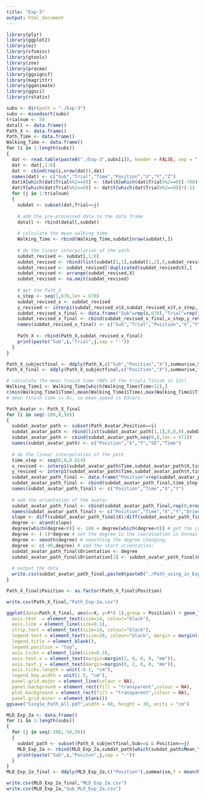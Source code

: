 ```yaml
---
title: "Exp-3"
output: html_document
---
```


```r
library(plyr)
library(ggplot2)
library(ez)
library(sfsmisc)
library(gtools)
library(zoo)
library(pracma)
library(ggsignif)
library(magrittr)
library(gganimate)
library(ggsci)
library(rstatix)
```

```r
subs <- dir(path = "./Exp-3")
subs <- mixedsort(subs)
trialnum <- 50
datall <- data.frame()
Path_X <- data.frame()
Path_Time <- data.frame()
Walking_Time <- data.frame()
for (i in 1:length(subs))
{
  dat <- read.table(paste0("./Exp-3",subs[i]), header = FALSE, sep = ";", na.strings = "NA", dec = ".", strip.white = TRUE)
  dat <- dat[,1:6]
  dat <- cbind(rep(i,nrow(dat)),dat)
  names(dat) <- c("Sub","Trial","Time","Position","X","Y","Z")
  dat$X[which(dat$Trial%%2==0)] <- (dat$X[which(dat$Trial%%2==0)]-700)*(-1)
  dat$Y[which(dat$Trial%%2==0)] <- dat$Y[which(dat$Trial%%2==0)]*(-1)
  for (j in 1:trialnum) 
  {
    subdat <- subset(dat,Trial==j)
    
    # add the pre-processed data to the data frame
    datall <- rbind(datall,subdat)
    
    # calculate the mean walking time
    Walking_Time <- rbind(Walking_Time,subdat[nrow(subdat),])
    
    # do the linear interpolation of the path
    subdat_revised <- subdat[,1:6]
    subdat_revised <- rbind(list(subdat[1,1],subdat[1,2],0,subdat_revised[1,4],0,0),subdat_revised)
    subdat_revised <- subdat_revised[!duplicated(subdat_revised$X),]
    subdat_revised <- arrange(subdat_revised,X)
    subdat_revised <- na.omit(subdat_revised)
    
    # get the Path_X
    x_step <- seq(1,670,len = 670)
    subdat_revised_x <- subdat_revised
    y_revised <- interp1(subdat_revised_x$X,subdat_revised_x$Y,x_step,'linear')
    subdat_revised_x_final <- data.frame("Sub"=rep(i,670),"Trial"=rep(j,670),"Position"=rep(subdat_revised_x$Position[1],670))
    subdat_revised_x_final <- cbind(subdat_revised_x_final,x_step,y_revised)
    names(subdat_revised_x_final) <- c("Sub","Trial","Position","X","Y")
    
    Path_X <- rbind(Path_X,subdat_revised_x_final)
    print(paste("Sub",i,"Trial",j,sep = "-"))
  }
}

Path_X_subjectfinal <- ddply(Path_X,c("Sub","Position","X"),summarise,Mean_Y = mean(Y))
Path_X_final <- ddply(Path_X_subjectfinal,c("Position","X"),summarise,Y = mean(Mean_Y),SE = (sd(Mean_Y)/sqrt(length(subs))))

# calculate the mean finish time (96% of the trials finish in 12s)
Walking_Time1 <- Walking_Time[which(Walking_Time$Time<12),]
c(min(Walking_Time1$Time),mean(Walking_Time1$Time),max(Walking_Time1$Time))
# mean finish time is 8s, so mean speed is 83cm/s.

```

```r
Path_Avatar <- Path_X_final
for (i in seq(-200,0,50)) 
{
  subdat_avatar_path <- subset(Path_Avatar,Position==i)
  subdat_avatar_path <- rbind(list(subdat_avatar_path[1,1],0,0,0),subdat_avatar_path)
  subdat_avatar_path <- cbind(subdat_avatar_path,seq(0,8,len = 671))
  names(subdat_avatar_path) <- c("Position","X","Y","SE","Time")
      
  # do the linear interpolation of the path
  time_step <- seq(0,8,0.014)
  x_revised <- interp1(subdat_avatar_path$Time,subdat_avatar_path$X,time_step,'linear')
  y_revised <- interp1(subdat_avatar_path$Time,subdat_avatar_path$Y,time_step,'linear')
  subdat_avatar_path_final <- data.frame("Position"=rep(subdat_avatar_path$Position[1],length(time_step)))
  subdat_avatar_path_final <- cbind(subdat_avatar_path_final,time_step,x_revised,y_revised)
  names(subdat_avatar_path_final) <- c("Position","Time","X","Y")
    
  # add the orientation of the avatar
  subdat_avatar_path_final <- cbind(subdat_avatar_path_final,rep(0,nrow(subdat_avatar_path_final)))
  names(subdat_avatar_path_final) <- c("Position","Time","X","Y","Orientation")
  slope <- diff(subdat_avatar_path_final$X)/diff(subdat_avatar_path_final$Y)
  degree <- atand(slope)
  degree[which(degree<0)] <- 180 + degree[which(degree<0)] # get the continuous degree;
  degree <- (-1)*degree # set the degree to the coordination in Unreal Engine;
  degree <- smooth(degree) # smoothing the degree changing;
  degree <- c(-90,degree) # add the start orientation;
  subdat_avatar_path_final$Orientation <- degree
  subdat_avatar_path_final$Orientation[2] <- subdat_avatar_path_final$Orientation[3] # a little change;
    
  # output the data
  write.csv(subdat_avatar_path_final,paste0(paste0("./Path_using_in_Exp-2b/",paste("Position",subdat_avatar_path_final[1,1],sep = "_")),".csv"))
}
```

```r
Path_X_final$Position <- as.factor(Path_X_final$Position)

write.csv(Path_X_final,"Path_Exp-2a.csv")

ggplot(data=Path_X_final, aes(x=X, y=Y*(-1),group = Position)) + geom_line(aes(linetype = Position,color=Position),size=2) + ylab("Y (cm)") + xlab("X (cm)") + scale_x_continuous(breaks=seq(0, 700, 100),expand=c(0,0)) + scale_y_continuous(breaks=seq(-200, 200, 100),expand=c(0,0)) + coord_fixed(xlim=c(0, 700),ylim=c(-200, 200)) + theme_classic() + scale_color_npg() + scale_fill_npg() + theme(axis.title = element_text(size=20, colour="black"),
  axis.text  = element_text(size=14, colour="black"),
  axis.line = element_line(size=0.1),
  strip.text = element_text(size=14, colour="black"),
  legend.text = element_text(size=20, colour="black", margin = margin(r = 20, unit = "pt")),
  legend.title = element_blank(),
  legend.position = "top",
  axis.ticks = element_line(size=0.3),
  axis.text.x = element_text(margin=margin(2, 0, 0, 0, "mm")),
  axis.text.y = element_text(margin=margin(0, 2, 0, 0, "mm")),
  axis.ticks.length = unit(-0.1, "cm"),
  legend.key.width = unit(1.5, "cm"),
  panel.grid.major = element_line(colour = NA),
  panel.background = element_rect(fill = "transparent",colour = NA),
  plot.background = element_rect(fill = "transparent",colour = NA),
  panel.grid.minor = element_blank())
ggsave("Single_Path_All.pdf",width = 60, height = 30, units = "cm")

```

```r
MLD_Exp_2a <- data.frame()
for (i in 1:length(subs)) 
{
  for (j in seq(-200,-50,50)) 
  {
    subdat_path <- subset(Path_X_subjectfinal,Sub==i & Position==j)
    MLD_Exp_2a <- rbind(MLD_Exp_2a,subdat_path[which(subdat_path$Mean_Y==max(subdat_path$Mean_Y))[1],])
    print(paste("Sub",i,"Positon",j,sep = "-"))
  }
}
MLD_Exp_2a_final <- ddply(MLD_Exp_2a,c("Position"),summarise,Y = mean(Mean_Y),SE = (sd(Mean_Y)/sqrt(length(subs))))

write.csv(MLD_Exp_2a_final,"MLD_Exp_2a.csv")
write.csv(MLD_Exp_2a,"Sub_MLD_Exp_2a.csv")
```
